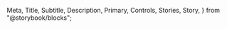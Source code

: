   Meta,
  Title,
  Subtitle,
  Description,
  Primary,
  Controls,
  Stories,
  Story,
} from "@storybook/blocks";

<Meta of={ButtonStories} />

<Title />
<Subtitle>A versatile button component with multiple variants and sizes.</Subtitle>

<Description>
  The Button component is a fundamental UI element used for triggering actions or events. It
  provides visual feedback to users and can be customized with different variants and sizes to match
  the design requirements. ## Features - Multiple visual variants (default, destructive, outline,
  secondary, ghost, link) - Three size options (small, default, large) - Support for disabled state
  - Can be rendered as a child component using the `asChild` prop - Fully accessible with keyboard
  navigation and focus states ## Usage Guidelines - Use the default variant for primary actions -
  Use the destructive variant for potentially dangerous actions - Use the outline or ghost variants
  for secondary actions - Use the link variant for navigation actions that should appear as links -
  Choose appropriate sizes based on the context and importance of the action
</Description>

## Basic Example

<Primary />

## Properties

<Controls />

## Variants

<Story of={ButtonStories.AllVariants} />

## Sizes

<Story of={ButtonStories.DifferentSizes} />

## With Icons

<Story of={ButtonStories.WithIcons} />

## States

<Story of={ButtonStories.ButtonStateExamples} />

## Complete Examples

<Story of={ButtonStories.CompleteExamples} />

## All Stories

<Stories />

## Accessibility Considerations

The Button component is designed with accessibility in mind:

- It maintains a proper contrast ratio for all variants
- It includes focus states for keyboard navigation
- It uses appropriate ARIA attributes
- It supports keyboard interaction

## Design Tokens

The Button component uses the following design tokens:

- `--primary`: Background color for the default variant
- `--primary-foreground`: Text color for the default variant
- `--destructive`: Background color for the destructive variant
- `--destructive-foreground`: Text color for the destructive variant
- `--secondary`: Background color for the secondary variant
- `--secondary-foreground`: Text color for the secondary variant
- `--accent`: Background color for hover states in outline and ghost variants
- `--accent-foreground`: Text color for hover states in outline and ghost variants
- `--ring`: Color for the focus ring

## Related Components

- [IconButton](/docs/ui-iconbutton--docs)
- [ButtonGroup](/docs/ui-buttongroup--docs)
